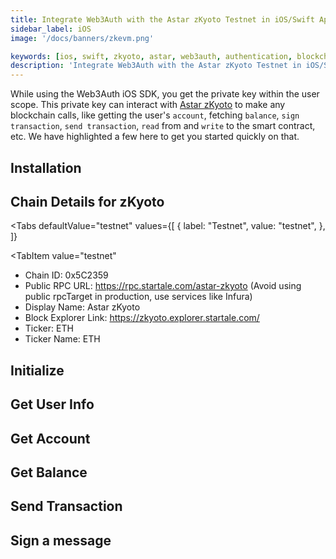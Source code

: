 ```yaml
---
title: Integrate Web3Auth with the Astar zKyoto Testnet in iOS/Swift Applications
sidebar_label: iOS
image: '/docs/banners/zkevm.png'

keywords: [ios, swift, zkyoto, astar, web3auth, authentication, blockchain]
description: 'Integrate Web3Auth with the Astar zKyoto Testnet in iOS/Swift Applications | Documentation - Web3Auth'
---
```



<SEO
  title="Integrate Web3Auth with the Astar zKyoto Testnet in iOS/Swift Applications"
  description="Integrate Web3Auth with the Astar zKyoto Testnet in iOS/Swift Applications | Documentation - Web3Auth"
  image="https://web3auth.io/docs/banners/zkevm.png"
  slug="/embedded-wallets/connect-blockchain/evm/zkyoto/ios"
/>

While using the Web3Auth iOS SDK, you get the private key within the user scope. This private key can interact with [Astar zKyoto](https://docs.astar.network/docs/build/zkEVM/quickstart) to make any blockchain calls, like getting the user's `account`, fetching `balance`, `sign transaction`, `send transaction`, `read` from and `write` to the smart contract, etc. We have highlighted a few here to get you started quickly on that.

## Installation

<InstallationSnippet />

## Chain Details for zKyoto

<Tabs
 defaultValue="testnet"
  values={[
    { label: "Testnet", value: "testnet", },
  ]}
>
<TabItem
  value="testnet"
>

- Chain ID: 0x5C2359
- Public RPC URL: https://rpc.startale.com/astar-zkyoto (Avoid using public rpcTarget in production, use services like Infura)
- Display Name: Astar zKyoto
- Block Explorer Link: https://zkyoto.explorer.startale.com/
- Ticker: ETH
- Ticker Name: ETH

</TabItem>
</Tabs>

## Initialize

<InitialisationSnippet />

## Get User Info

<UserInfoSnippet />

## Get Account

<GetAccountSnippet />

## Get Balance

<GetBalanceSnippet />

## Send Transaction

<SendTransactionSnippet />

## Sign a message

<SignMessageSnippet />
